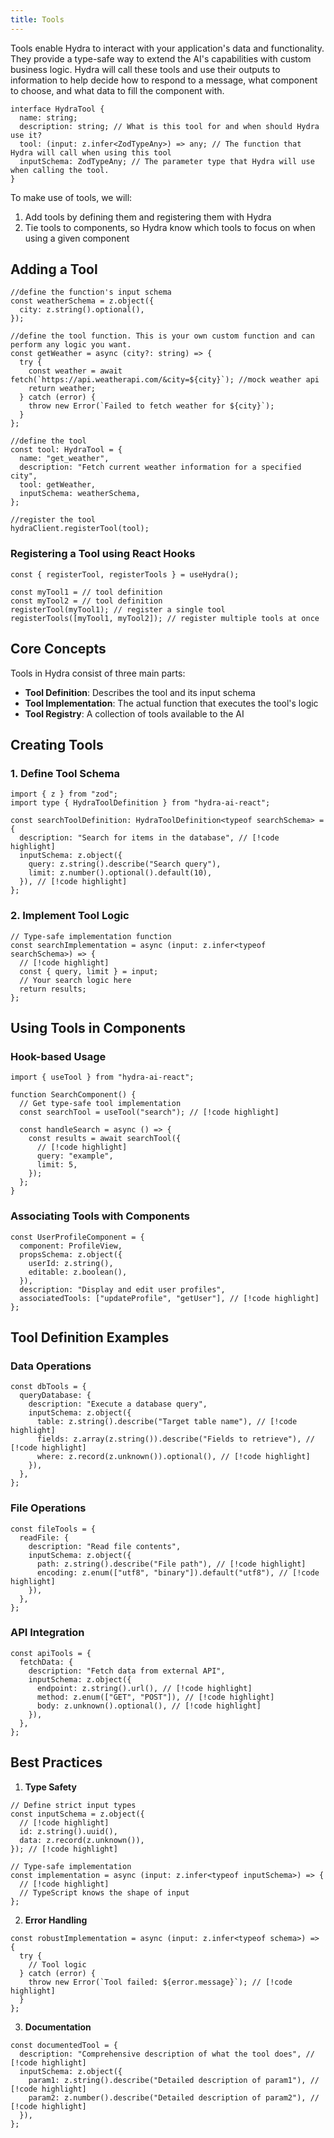 ```yaml
---
title: Tools
---
```


Tools enable Hydra to interact with your application's data and functionality. They provide a type-safe way to extend the AI's capabilities with custom business logic. Hydra will call these tools and use their outputs to information to help decide how to respond to a message, what component to choose, and what data to fill the component with.

```tsx
interface HydraTool {
  name: string;
  description: string; // What is this tool for and when should Hydra use it?
  tool: (input: z.infer<ZodTypeAny>) => any; // The function that Hydra will call when using this tool
  inputSchema: ZodTypeAny; // The parameter type that Hydra will use when calling the tool.
}
```

To make use of tools, we will:

1. Add tools by defining them and registering them with Hydra
2. Tie tools to components, so Hydra know which tools to focus on when using a given component

## Adding a Tool

```tsx
//define the function's input schema
const weatherSchema = z.object({
  city: z.string().optional(),
});

//define the tool function. This is your own custom function and can perform any logic you want.
const getWeather = async (city?: string) => {
  try {
    const weather = await fetch(`https://api.weatherapi.com/&city=${city}`); //mock weather api
    return weather;
  } catch (error) {
    throw new Error(`Failed to fetch weather for ${city}`);
  }
};

//define the tool
const tool: HydraTool = {
  name: "get_weather",
  description: "Fetch current weather information for a specified city",
  tool: getWeather,
  inputSchema: weatherSchema,
};

//register the tool
hydraClient.registerTool(tool);
```

### Registering a Tool using React Hooks

```tsx
const { registerTool, registerTools } = useHydra();

const myTool1 = // tool definition
const myTool2 = // tool definition
registerTool(myTool1); // register a single tool
registerTools([myTool1, myTool2]); // register multiple tools at once
```

## Core Concepts

Tools in Hydra consist of three main parts:

- **Tool Definition**: Describes the tool and its input schema
- **Tool Implementation**: The actual function that executes the tool's logic
- **Tool Registry**: A collection of tools available to the AI

## Creating Tools

### 1. Define Tool Schema

```tsx title="Tool Definition"
import { z } from "zod";
import type { HydraToolDefinition } from "hydra-ai-react";

const searchToolDefinition: HydraToolDefinition<typeof searchSchema> = {
  description: "Search for items in the database", // [!code highlight]
  inputSchema: z.object({
    query: z.string().describe("Search query"),
    limit: z.number().optional().default(10),
  }), // [!code highlight]
};
```

### 2. Implement Tool Logic

```tsx title="Tool Implementation"
// Type-safe implementation function
const searchImplementation = async (input: z.infer<typeof searchSchema>) => {
  // [!code highlight]
  const { query, limit } = input;
  // Your search logic here
  return results;
};
```

## Using Tools in Components

### Hook-based Usage

```tsx title="Using Tools in Components"
import { useTool } from "hydra-ai-react";

function SearchComponent() {
  // Get type-safe tool implementation
  const searchTool = useTool("search"); // [!code highlight]

  const handleSearch = async () => {
    const results = await searchTool({
      // [!code highlight]
      query: "example",
      limit: 5,
    });
  };
}
```

### Associating Tools with Components

```tsx title="Component with Associated Tools"
const UserProfileComponent = {
  component: ProfileView,
  propsSchema: z.object({
    userId: z.string(),
    editable: z.boolean(),
  }),
  description: "Display and edit user profiles",
  associatedTools: ["updateProfile", "getUser"], // [!code highlight]
};
```

## Tool Definition Examples

### Data Operations

```tsx title="Database Tool Example"
const dbTools = {
  queryDatabase: {
    description: "Execute a database query",
    inputSchema: z.object({
      table: z.string().describe("Target table name"), // [!code highlight]
      fields: z.array(z.string()).describe("Fields to retrieve"), // [!code highlight]
      where: z.record(z.unknown()).optional(), // [!code highlight]
    }),
  },
};
```

### File Operations

```tsx title="File System Tool Example"
const fileTools = {
  readFile: {
    description: "Read file contents",
    inputSchema: z.object({
      path: z.string().describe("File path"), // [!code highlight]
      encoding: z.enum(["utf8", "binary"]).default("utf8"), // [!code highlight]
    }),
  },
};
```

### API Integration

```tsx title="API Tool Example"
const apiTools = {
  fetchData: {
    description: "Fetch data from external API",
    inputSchema: z.object({
      endpoint: z.string().url(), // [!code highlight]
      method: z.enum(["GET", "POST"]), // [!code highlight]
      body: z.unknown().optional(), // [!code highlight]
    }),
  },
};
```

## Best Practices

1. **Type Safety**

```tsx title="Type-Safe Tool Definition"
// Define strict input types
const inputSchema = z.object({
  // [!code highlight]
  id: z.string().uuid(),
  data: z.record(z.unknown()),
}); // [!code highlight]

// Type-safe implementation
const implementation = async (input: z.infer<typeof inputSchema>) => {
  // [!code highlight]
  // TypeScript knows the shape of input
};
```

2. **Error Handling**

```tsx title="Error Handling Example"
const robustImplementation = async (input: z.infer<typeof schema>) => {
  try {
    // Tool logic
  } catch (error) {
    throw new Error(`Tool failed: ${error.message}`); // [!code highlight]
  }
};
```

3. **Documentation**

```tsx title="Well-Documented Tool"
const documentedTool = {
  description: "Comprehensive description of what the tool does", // [!code highlight]
  inputSchema: z.object({
    param1: z.string().describe("Detailed description of param1"), // [!code highlight]
    param2: z.number().describe("Detailed description of param2"), // [!code highlight]
  }),
};
```
